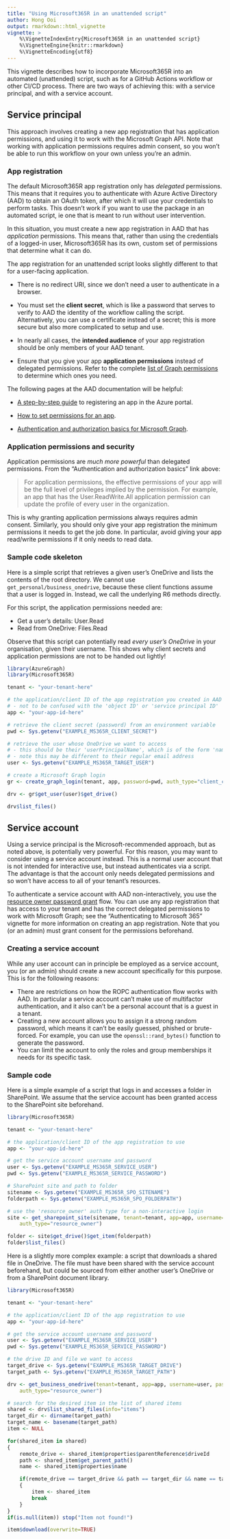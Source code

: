 ---
title: "Using Microsoft365R in an unattended script"
author: Hong Ooi
output: rmarkdown::html_vignette
vignette: >
    %\VignetteIndexEntry{Microsoft365R in an unattended script}
    %\VignetteEngine{knitr::rmarkdown}
    %\VignetteEncoding{utf8}
---

This vignette describes how to incorporate Microsoft365R into an automated (unattended) script, such as for a GitHub Actions workflow or other CI/CD process. There are two ways of achieving this: with a service principal, and with a  service account.

## Service principal

This approach involves creating a new app registration that has application permissions, and using it to work with the Microsoft Graph API. Note that working with application permissions requires admin consent, so you won't be able to run this workflow on your own unless you're an admin.

### App registration

The default Microsoft365R app registration only has _delegated_ permissions. This means that it requires you to authenticate with Azure Active Directory (AAD) to obtain an OAuth token, after which it will use your credentials to perform tasks. This doesn't work if you want to use the package in an automated script, ie one that is meant to run without user intervention.

In this situation, you must create a new app registration in AAD that has _application_ permissions. This means that, rather than using the credentials of a logged-in user, Microsoft365R has its own, custom set of permissions that determine what it can do.

The app registration for an unattended script looks slightly different to that for a user-facing application.

- There is no redirect URI, since we don't need a user to authenticate in a browser.

- You must set the **client secret**, which is like a password that serves to verify to AAD the identity of the workflow calling the script. Alternatively, you can use a certificate instead of a secret; this is more secure but also more complicated to setup and use.

- In nearly all cases, the **intended audience** of your app registration should be only members of your AAD tenant.

- Ensure that you give your app **application permissions** instead of delegated permissions. Refer to the complete [list of Graph permissions](https://learn.microsoft.com/en-us/graph/permissions-reference?context=graph%2Fapi%2Fbeta&view=graph-rest-beta) to determine which ones you need.

The following pages at the AAD documentation will be helpful:

- [A step-by-step guide](https://learn.microsoft.com/en-us/azure/active-directory/develop/quickstart-register-app) to registering an app in the Azure portal.

- [How to set permissions for an app](https://learn.microsoft.com/en-us/azure/active-directory/develop/quickstart-configure-app-access-web-apis).

- [Authentication and authorization basics for Microsoft Graph](https://learn.microsoft.com/en-us/graph/auth/auth-concepts#microsoft-graph-permissions).

### Application permissions and security

Application permissions are _much more powerful_ than delegated permissions. From the "Authentication and authorization basics" link above:

> For application permissions, the effective permissions of your app will be the full level of privileges implied by the permission. For example, an app that has the User.ReadWrite.All application permission can update the profile of every user in the organization.

This is why granting application permissions always requires admin consent. Similarly, you should only give your app registration the minimum permissions it needs to get the job done. In particular, avoid giving your app read/write permissions if it only needs to read data.

### Sample code skeleton

Here is a simple script that retrieves a given user's OneDrive and lists the contents of the root directory. We cannot use `get_personal/business_onedrive`, because these client functions assume that a user is logged in. Instead, we call the underlying R6 methods directly.

For this script, the application permissions needed are:

- Get a user's details: User.Read
- Read from OneDrive: Files.Read

Observe that this script can potentially read _every user's OneDrive_ in your organisation, given their username. This shows why client secrets and application permissions are not to be handed out lightly!

```r
library(AzureGraph)
library(Microsoft365R)

tenant <- "your-tenant-here"

# the application/client ID of the app registration you created in AAD
# - not to be confused with the 'object ID' or 'service principal ID'
app <- "your-app-id-here"

# retrieve the client secret (password) from an environment variable
pwd <- Sys.getenv("EXAMPLE_MS365R_CLIENT_SECRET")

# retrieve the user whose OneDrive we want to access
# - this should be their 'userPrincipalName', which is of the form 'name@tenant.com'
# - note this may be different to their regular email address
user <- Sys.getenv("EXAMPLE_MS365R_TARGET_USER")

# create a Microsoft Graph login
gr <- create_graph_login(tenant, app, password=pwd, auth_type="client_credentials")

drv <- gr$get_user(user)$get_drive()

drv$list_files()
```

## Service account

Using a service principal is the Microsoft-recommended approach, but as noted above, is potentially very powerful. For this reason, you may want to consider using a service account instead. This is a normal user account that is not intended for interactive use, but instead authenticates via a script. The advantage is that the account only needs delegated permissions and so won't have access to all of your tenant's resources.

To authenticate a service account with AAD non-interactively, you use the [resource owner password grant](https://learn.microsoft.com/en-au/azure/active-directory/develop/v2-oauth-ropc) flow. You can use any app registration that has access to your tenant and has the correct delegated permissions to work with Microsoft Graph; see the "Authenticating to Microsoft 365" vignette for more information on creating an app registration. Note that you (or an admin) must grant consent for the permissions beforehand.

### Creating a service account

While any user account can in principle be employed as a service account, you (or an admin) should create a new account specifically for this purpose. This is for the following reasons:

- There are restrictions on how the ROPC authentication flow works with AAD. In particular a service account can't make use of multifactor authentication, and it also can't be a personal account that is a guest in a tenant.
- Creating a new account allows you to assign it a strong random password, which means it can't be easily guessed, phished or brute-forced. For example, you can use the `openssl::rand_bytes()` function to generate the password.
- You can limit the account to only the roles and group memberships it needs for its specific task.

### Sample code

Here is a simple example of a script that logs in and accesses a folder in SharePoint. We assume that the service account has been granted access to the SharePoint site beforehand.

```r
library(Microsoft365R)

tenant <- "your-tenant-here"

# the application/client ID of the app registration to use
app <- "your-app-id-here"

# get the service account username and password
user <- Sys.getenv("EXAMPLE_MS365R_SERVICE_USER")
pwd <- Sys.getenv("EXAMPLE_MS365R_SERVICE_PASSWORD")

# SharePoint site and path to folder
sitename <- Sys.getenv("EXAMPLE_MS365R_SPO_SITENAME")
folderpath <- Sys.getenv("EXAMPLE_MS365R_SPO_FOLDERPATH")

# use the 'resource_owner' auth type for a non-interactive login
site <- get_sharepoint_site(sitename, tenant=tenant, app=app, username=user, password=pwd,
    auth_type="resource_owner")

folder <- site$get_drive()$get_item(folderpath)
folder$list_files()
```

Here is a slightly more complex example: a script that downloads a shared file in OneDrive. The file must have been shared with the service account beforehand, but could be sourced from either another user's OneDrive or from a SharePoint document library.

```r
library(Microsoft365R)

tenant <- "your-tenant-here"

# the application/client ID of the app registration to use
app <- "your-app-id-here"

# get the service account username and password
user <- Sys.getenv("EXAMPLE_MS365R_SERVICE_USER")
pwd <- Sys.getenv("EXAMPLE_MS365R_SERVICE_PASSWORD")

# the drive ID and file we want to access
target_drive <- Sys.getenv("EXAMPLE_MS365R_TARGET_DRIVE")
target_path <- Sys.getenv("EXAMPLE_MS365R_TARGET_PATH")

drv <- get_business_onedrive(tenant=tenant, app=app, username=user, password=pwd,
    auth_type="resource_owner")

# search for the desired item in the list of shared items
shared <- drv$list_shared_files(info="items")
target_dir <- dirname(target_path)
target_name <- basename(target_path)
item <- NULL

for(shared_item in shared)
{
    remote_drive <- shared_item$properties$parentReference$driveId
    path <- shared_item$get_parent_path()
    name <- shared_item$properties$name

    if(remote_drive == target_drive && path == target_dir && name == target_name)
    {
        item <- shared_item
        break
    }
}
if(is.null(item)) stop("Item not found!")

item$download(overwrite=TRUE)
```
